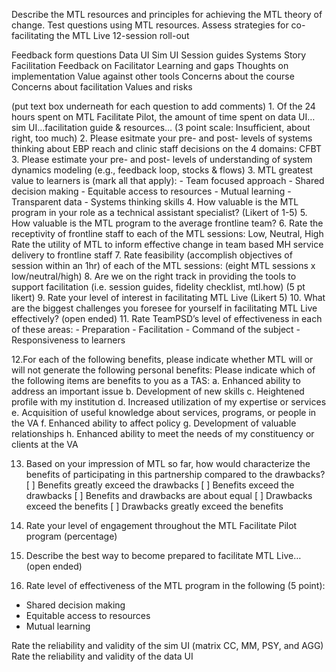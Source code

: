 Describe the MTL resources and principles for achieving the MTL theory of change.
Test questions using MTL resources.
Assess strategies for co-facilitating the MTL Live 12-session roll-out


Feedback form questions
Data UI
Sim UI
Session guides
Systems Story
Facilitation
Feedback on Facilitator
Learning and gaps
Thoughts on implementation
Value against other tools
Concerns about the course
Concerns about facilitation
Values and risks

(put text box underneath for each question to add comments)
1. Of the 24 hours spent on MTL Facilitate Pilot, the amount of time spent on data UI... sim UI...facilitation guide & resources... (3 point scale: Insufficient, about right, too much)
2. Please esitmate your pre- and post- levels of systems thinking about EBP reach and clinic staff decisions on the 4 domains: CFBT
3. Please estimate your pre- and post- levels of understanding of system dynamics modeling (e.g., feedback loop, stocks & flows)
3. MTL greatest value to learners is (mark all that apply):
- Team focused approach
- Shared decision making
- Equitable access to resources
- Mutual learning
- Transparent data
- Systems thinking skills
4. How valuable is the MTL program in your role as a technical assistant specialist? (Likert of 1-5)
5. How valuable is the MTL program to the average frontline team?
6. Rate the receptivity of frontline staff to each of the MTL sessions: Low, Neutral, High 
Rate the utility of MTL to inform effective change in team based MH service delivery to frontline staff
7. Rate feasibility (accomplish objectives of session within an 1hr) of each of the MTL sessions: (eight MTL sessions x low/neutral/high)
8. Are we on the right track in providing the tools to support facilitation (i.e. session guides, fidelity checklist, mtl.how) (5 pt likert)
9. Rate your level of interest in facilitating MTL Live (Likert 5)
10. What are the biggest challenges you foresee for yourself in facilitating MTL Live effectively? (open ended)
11. Rate TeamPSD's level of effectiveness in each of these areas: 
- Preparation
- Facilitation
- Command of the subject
- Responsiveness to learners

12.For each of the following benefits, please indicate whether MTL will or will not generate the following personal benefits:
Please indicate which of the following items are benefits to you as a TAS:
a. Enhanced ability to address an important issue
b. Development of new skills
c. Heightened profile with my institution
d. Increased utilization of my expertise or services
e. Acquisition of useful knowledge about services, programs, or people in the VA
f. Enhanced ability to affect policy
g. Development of valuable relationships
h. Enhanced ability to meet the needs of my constituency or clients at the VA

13. Based on your impression of MTL so far, how would characterize the benefits of participating in this partnership compared to the drawbacks?
[ ] Benefits greatly exceed the drawbacks
[ ] Benefits exceed the drawbacks
[ ] Benefits and drawbacks are about equal
[ ] Drawbacks exceed the benefits
[ ] Drawbacks greatly exceed the benefits

14. Rate your level of engagement throughout the MTL Facilitate Pilot program (percentage)
15. Describe the best way to become prepared to facilitate MTL Live... (open ended)
16. Rate level of effectiveness of the MTL program in the following (5 point): 
- Shared decision making
- Equitable access to resources
- Mutual learning

Rate the reliability and validity of the sim UI (matrix CC, MM, PSY, and AGG)
Rate the reliability and validity of the data UI

